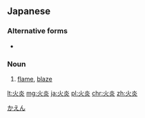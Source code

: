 ==Japanese==
{{ja-kanjitab|か|えん|yomi=o}}

===Alternative forms===
* {{l|ja|火焰}}

===Noun===
{{ja-noun|かえん}}

# [[flame]], [[blaze]]

[[Category:ja:Fire|かえん]]

[[lt:火炎]]
[[mg:火炎]]
[[ja:火炎]]
[[pl:火炎]]
[[chr:火炎]]
[[zh:火炎]]